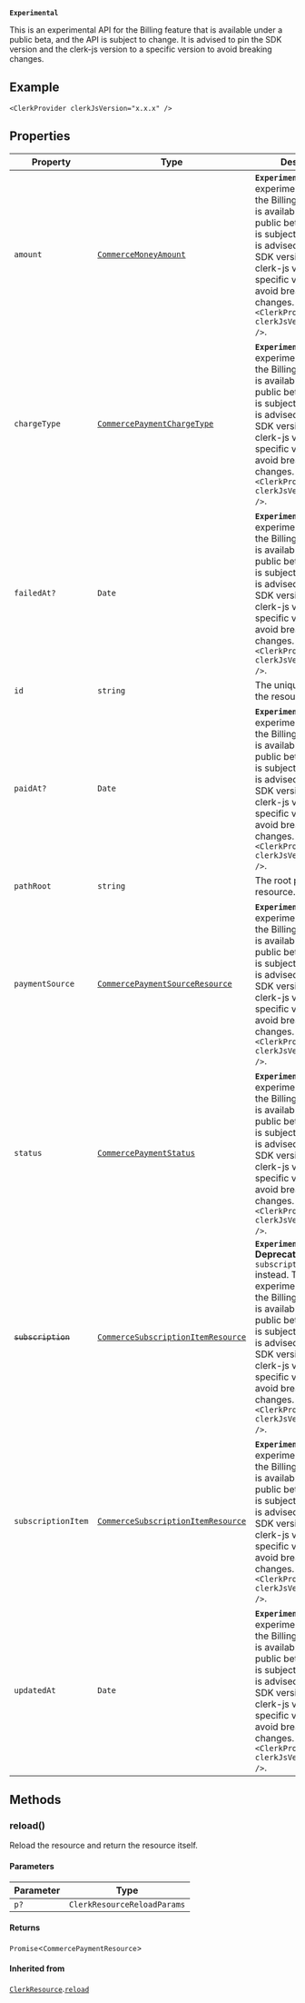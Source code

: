 **`Experimental`**

This is an experimental API for the Billing feature that is available under a public beta, and the API is subject to change.
It is advised to pin the SDK version and the clerk-js version to a specific version to avoid breaking changes.

## Example

```tsx
<ClerkProvider clerkJsVersion="x.x.x" />
```

## Properties

| Property                                         | Type                                                                                                        | Description                                                                                                                                                                                                                                                                                                                                                         | Overrides                                                           |
| ------------------------------------------------ | ----------------------------------------------------------------------------------------------------------- | ------------------------------------------------------------------------------------------------------------------------------------------------------------------------------------------------------------------------------------------------------------------------------------------------------------------------------------------------------------------- | ------------------------------------------------------------------- |
| <a id="amount"></a> `amount`                     | [`CommerceMoneyAmount`](/docs/references/javascript/types/commerce-money-amount)                            | **`Experimental`** This is an experimental API for the Billing feature that is available under a public beta, and the API is subject to change. It is advised to pin the SDK version and the clerk-js version to a specific version to avoid breaking changes. Example: `<ClerkProvider clerkJsVersion="x.x.x" />`.                                                 | -                                                                   |
| <a id="chargetype"></a> `chargeType`             | [`CommercePaymentChargeType`](commerce-payment-charge-type.mdx)                                             | **`Experimental`** This is an experimental API for the Billing feature that is available under a public beta, and the API is subject to change. It is advised to pin the SDK version and the clerk-js version to a specific version to avoid breaking changes. Example: `<ClerkProvider clerkJsVersion="x.x.x" />`.                                                 | -                                                                   |
| <a id="failedat"></a> `failedAt?`                | `Date`                                                                                                      | **`Experimental`** This is an experimental API for the Billing feature that is available under a public beta, and the API is subject to change. It is advised to pin the SDK version and the clerk-js version to a specific version to avoid breaking changes. Example: `<ClerkProvider clerkJsVersion="x.x.x" />`.                                                 | -                                                                   |
| <a id="id"></a> `id`                             | `string`                                                                                                    | The unique identifier of the resource.                                                                                                                                                                                                                                                                                                                              | [`ClerkResource`](clerk-resource.mdx).[`id`](clerk-resource.mdx#id) |
| <a id="paidat"></a> `paidAt?`                    | `Date`                                                                                                      | **`Experimental`** This is an experimental API for the Billing feature that is available under a public beta, and the API is subject to change. It is advised to pin the SDK version and the clerk-js version to a specific version to avoid breaking changes. Example: `<ClerkProvider clerkJsVersion="x.x.x" />`.                                                 | -                                                                   |
| <a id="pathroot"></a> `pathRoot`                 | `string`                                                                                                    | The root path of the resource.                                                                                                                                                                                                                                                                                                                                      | -                                                                   |
| <a id="paymentsource"></a> `paymentSource`       | [`CommercePaymentSourceResource`](commerce-payment-source-resource.mdx)                                     | **`Experimental`** This is an experimental API for the Billing feature that is available under a public beta, and the API is subject to change. It is advised to pin the SDK version and the clerk-js version to a specific version to avoid breaking changes. Example: `<ClerkProvider clerkJsVersion="x.x.x" />`.                                                 | -                                                                   |
| <a id="status"></a> `status`                     | [`CommercePaymentStatus`](commerce-payment-status.mdx)                                                      | **`Experimental`** This is an experimental API for the Billing feature that is available under a public beta, and the API is subject to change. It is advised to pin the SDK version and the clerk-js version to a specific version to avoid breaking changes. Example: `<ClerkProvider clerkJsVersion="x.x.x" />`.                                                 | -                                                                   |
| <a id="subscription"></a> ~~`subscription`~~     | [`CommerceSubscriptionItemResource`](/docs/references/javascript/types/commerce-subscription-item-resource) | **`Experimental`** **Deprecated.** Use `subscriptionItem` instead. This is an experimental API for the Billing feature that is available under a public beta, and the API is subject to change. It is advised to pin the SDK version and the clerk-js version to a specific version to avoid breaking changes. Example: `<ClerkProvider clerkJsVersion="x.x.x" />`. | -                                                                   |
| <a id="subscriptionitem"></a> `subscriptionItem` | [`CommerceSubscriptionItemResource`](/docs/references/javascript/types/commerce-subscription-item-resource) | **`Experimental`** This is an experimental API for the Billing feature that is available under a public beta, and the API is subject to change. It is advised to pin the SDK version and the clerk-js version to a specific version to avoid breaking changes. Example: `<ClerkProvider clerkJsVersion="x.x.x" />`.                                                 | -                                                                   |
| <a id="updatedat"></a> `updatedAt`               | `Date`                                                                                                      | **`Experimental`** This is an experimental API for the Billing feature that is available under a public beta, and the API is subject to change. It is advised to pin the SDK version and the clerk-js version to a specific version to avoid breaking changes. Example: `<ClerkProvider clerkJsVersion="x.x.x" />`.                                                 | -                                                                   |

## Methods

### reload()

Reload the resource and return the resource itself.

#### Parameters

| Parameter | Type                        |
| --------- | --------------------------- |
| `p?`      | `ClerkResourceReloadParams` |

#### Returns

`Promise`\<`CommercePaymentResource`\>

#### Inherited from

[`ClerkResource`](clerk-resource.mdx).[`reload`](clerk-resource.mdx#reload)
